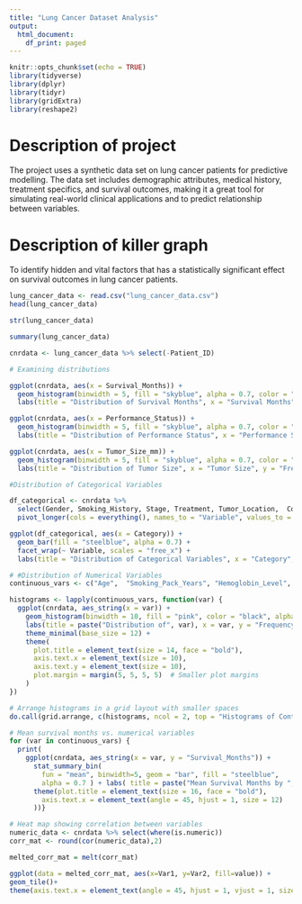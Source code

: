 ```yaml
---
title: "Lung Cancer Dataset Analysis"
output:
  html_document:
    df_print: paged
---
```


```r
knitr::opts_chunk$set(echo = TRUE)
library(tidyverse)
library(dplyr)
library(tidyr)
library(gridExtra)
library(reshape2)

```

# Description of project
The project uses a synthetic data set on lung cancer patients for predictive modelling. The data set includes demographic attributes, medical history, treatment specifics, and survival outcomes, making it a great tool for simulating real-world clinical applications and to predict relationship between variables.

# Description of killer graph
To identify hidden and vital factors that has a statistically significant effect on survival outcomes in lung cancer patients. 

```r
lung_cancer_data <- read.csv("lung_cancer_data.csv")
head(lung_cancer_data)
```
```r
str(lung_cancer_data)
```
```r
summary(lung_cancer_data)
```
```r
cnrdata <- lung_cancer_data %>% select(-Patient_ID)
```

```r
# Examining distributions

ggplot(cnrdata, aes(x = Survival_Months)) +
  geom_histogram(binwidth = 5, fill = "skyblue", alpha = 0.7, color = "black") +
  labs(title = "Distribution of Survival Months", x = "Survival Months", y = "Frequency") + theme_minimal()

ggplot(cnrdata, aes(x = Performance_Status)) +
  geom_histogram(binwidth = 5, fill = "skyblue", alpha = 0.7, color = "black") +
  labs(title = "Distribution of Performance Status", x = "Performance Status", y = "Frequency") + theme_minimal()

ggplot(cnrdata, aes(x = Tumor_Size_mm)) +
  geom_histogram(binwidth = 5, fill = "skyblue", alpha = 0.7, color = "black") +
  labs(title = "Distribution of Tumor Size", x = "Tumor Size", y = "Frequency") + theme_minimal()
```


```r
#Distribution of Categorical Variables

df_categorical <- cnrdata %>%
  select(Gender, Smoking_History, Stage, Treatment, Tumor_Location,  Comorbidity_Autoimmune_Disease)%>%
  pivot_longer(cols = everything(), names_to = "Variable", values_to = "Category")

ggplot(df_categorical, aes(x = Category)) +
  geom_bar(fill = "steelblue", alpha = 0.7) +
  facet_wrap(~ Variable, scales = "free_x") +  
  labs(title = "Distribution of Categorical Variables", x = "Category", y = "Count") +  theme_minimal() + scale_x_discrete(guide = guide_axis(angle = 45))

```
```r
# #Distribution of Numerical Variables
continuous_vars <- c("Age",  "Smoking_Pack_Years", "Hemoglobin_Level", "Platelet_Count", "LDH_Level")

histograms <- lapply(continuous_vars, function(var) {
  ggplot(cnrdata, aes_string(x = var)) +
    geom_histogram(binwidth = 10, fill = "pink", color = "black", alpha = 0.7) +
    labs(title = paste("Distribution of", var), x = var, y = "Frequency") +
    theme_minimal(base_size = 12) +
    theme(
      plot.title = element_text(size = 14, face = "bold"),
      axis.text.x = element_text(size = 10),
      axis.text.y = element_text(size = 10),
      plot.margin = margin(5, 5, 5, 5)  # Smaller plot margins
    )
})

# Arrange histograms in a grid layout with smaller spaces
do.call(grid.arrange, c(histograms, ncol = 2, top = "Histograms of Continuous Variables"))
```

```r
# Mean survival months vs. numerical variables
for (var in continuous_vars) {
  print(
    ggplot(cnrdata, aes_string(x = var, y = "Survival_Months")) +
      stat_summary_bin(
        fun = "mean", binwidth=5, geom = "bar", fill = "steelblue",
        alpha = 0.7 ) + labs( title = paste("Mean Survival Months by ", var), x = var, y = "Mean Survival Months") +theme_minimal(base_size = 14) +
      theme(plot.title = element_text(size = 16, face = "bold"),
        axis.text.x = element_text(angle = 45, hjust = 1, size = 12)
      ))}

```

```r
# Heat map showing correlation between variables
numeric_data <- cnrdata %>% select(where(is.numeric))
corr_mat <- round(cor(numeric_data),2) 

melted_corr_mat = melt(corr_mat)

ggplot(data = melted_corr_mat, aes(x=Var1, y=Var2, fill=value)) + 
geom_tile()+
theme(axis.text.x = element_text(angle = 45, hjust = 1, vjust = 1, size = 10))
```

